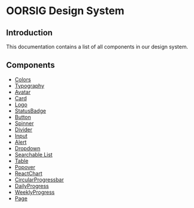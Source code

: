 
<MDXWrapper>

<PageTitle title="Docs" />

# OORSIG Design System

## Introduction

This documentation contains a list of all components in our design system.

## Components

- [Colors](/_docs/colors)
- [Typography](/_docs/typography)
- [Avatar](/_docs/avatar)
- [Card](/_docs/card)
- [Logo](/_docs/logo)
- [StatusBadge](/_docs/statusBadge)
- [Button](/_docs/button)
- [Spinner](/_docs/spinner)
- [Divider](/_docs/divider)
- [Input](/_docs/input)
- [Alert](/_docs/alert)
- [Dropdown](/_docs/dropdown)
- [Searchable List](/_docs/searchableList)
- [Table](/_docs/table)
- [Popover](/_docs/popover)
- [ReactChart](/_docs/reactChart)
- [CircularProgressbar](/_docs/circularProgressbar)
- [DailyProgress](/_docs/dailyProgress)
- [WeeklyProgress](/_docs/weeklyProgress)
- [Page](/_docs/page)

</MDXWrapper>
